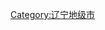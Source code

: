 {{Catnav|頁面分類|...|地级行政区|地级市|辽宁地级市}}
{{Catnav|頁面分類|...|中国各省行政区划|辽宁行政区划|辽宁地级市}}
{{Catnav|頁面分類|...|中国各省城市|辽宁城市|辽宁地级市}}

{{catmore|丹东市|辽宁省丹东市}}
{{Commonscat|Dandong}}

[[Category:辽宁地级市|Category:辽宁地级市]]